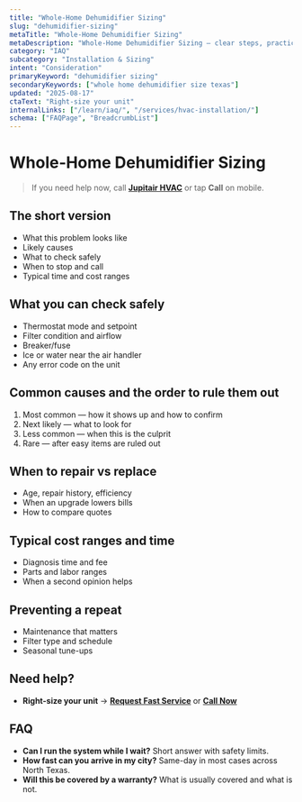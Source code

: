 ```yaml
---
title: "Whole‑Home Dehumidifier Sizing"
slug: "dehumidifier-sizing"
metaTitle: "Whole‑Home Dehumidifier Sizing"
metaDescription: "Whole‑Home Dehumidifier Sizing — clear steps, practical fixes, and when to call a pro in North Texas."
category: "IAQ"
subcategory: "Installation & Sizing"
intent: "Consideration"
primaryKeyword: "dehumidifier sizing"
secondaryKeywords: ["whole home dehumidifier size texas"]
updated: "2025-08-17"
ctaText: "Right-size your unit"
internalLinks: ["/learn/iaq/", "/services/hvac-installation/"]
schema: ["FAQPage", "BreadcrumbList"]
---
```

# Whole‑Home Dehumidifier Sizing

> If you need help now, call **[Jupitair HVAC](/contact)** or tap **Call** on mobile.

## The short version
- What this problem looks like
- Likely causes
- What to check safely
- When to stop and call
- Typical time and cost ranges

## What you can check safely
- Thermostat mode and setpoint
- Filter condition and airflow
- Breaker/fuse
- Ice or water near the air handler
- Any error code on the unit

## Common causes and the order to rule them out
1. Most common — how it shows up and how to confirm
2. Next likely — what to look for
3. Less common — when this is the culprit
4. Rare — after easy items are ruled out

## When to repair vs replace
- Age, repair history, efficiency
- When an upgrade lowers bills
- How to compare quotes

## Typical cost ranges and time
- Diagnosis time and fee
- Parts and labor ranges
- When a second opinion helps

## Preventing a repeat
- Maintenance that matters
- Filter type and schedule
- Seasonal tune-ups

## Need help?
- **Right-size your unit** → **[Request Fast Service](/contact)** or **[Call Now](tel:+1-XXX-XXX-XXXX)**

## FAQ
- **Can I run the system while I wait?** Short answer with safety limits.
- **How fast can you arrive in my city?** Same-day in most cases across North Texas.
- **Will this be covered by a warranty?** What is usually covered and what is not.

